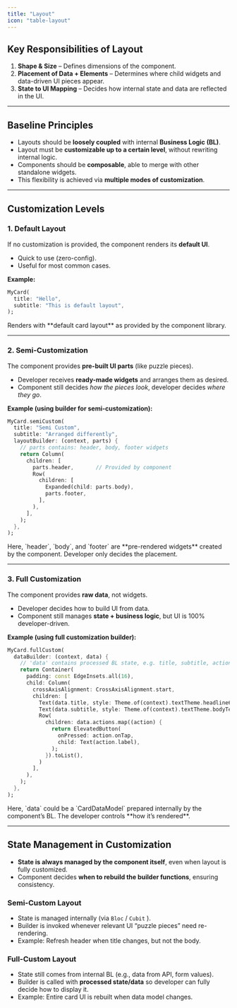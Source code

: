 ```yaml
---
title: "Layout"
icon: "table-layout"
---
```


## Key Responsibilities of Layout

1. **Shape & Size** – Defines dimensions of the component.
2. **Placement of Data \+ Elements** – Determines where child widgets and data-driven UI pieces appear.
3. **State to UI Mapping** – Decides how internal state and data are reflected in the UI.

---

## Baseline Principles

- Layouts should be **loosely coupled** with internal **Business Logic (BL)**.
- Layout must be **customizable up to a certain level**, without rewriting internal logic.
- Components should be **composable**, able to merge with other standalone widgets.
- This flexibility is achieved via **multiple modes of customization**.

---

## Customization Levels

### **1. Default Layout**

If no customization is provided, the component renders its **default UI**.

- Quick to use (zero-config).
- Useful for most common cases.

**Example:**

```dart
MyCard(
  title: "Hello",
  subtitle: "This is default layout",
);
```

<Note>
  Renders with **default card layout** as provided by the component library.
</Note>

---

### **2. Semi-Customization**

The component provides **pre-built UI parts** (like puzzle pieces).

- Developer receives **ready-made widgets** and arranges them as desired.
- Component still decides _how the pieces look_, developer decides _where they go_.

**Example (using builder for semi-customization):**

```dart
MyCard.semiCustom(
  title: "Semi Custom",
  subtitle: "Arranged differently",
  layoutBuilder: (context, parts) {
    // parts contains: header, body, footer widgets
    return Column(
      children: [
        parts.header,       // Provided by component
        Row(
          children: [
            Expanded(child: parts.body),
            parts.footer,
          ],
        ),
      ],
    );
  },
);
```

<Note>
  Here, `header`, `body`, and `footer` are **pre-rendered widgets** created by the component. Developer only decides the placement.
</Note>

---

### **3. Full Customization**

The component provides **raw data**, not widgets.

- Developer decides how to build UI from data.
- Component still manages **state \+ business logic**, but UI is 100% developer-driven.

**Example (using full customization builder):**

```dart
MyCard.fullCustom(
  dataBuilder: (context, data) {
    // 'data' contains processed BL state, e.g. title, subtitle, actions
    return Container(
      padding: const EdgeInsets.all(16),
      child: Column(
        crossAxisAlignment: CrossAxisAlignment.start,
        children: [
          Text(data.title, style: Theme.of(context).textTheme.headline6),
          Text(data.subtitle, style: Theme.of(context).textTheme.bodyText2),
          Row(
            children: data.actions.map((action) {
              return ElevatedButton(
                onPressed: action.onTap,
                child: Text(action.label),
              );
            }).toList(),
          )
        ],
      ),
    );
  },
);
```

<Note>
  Here, `data` could be a `CardDataModel` prepared internally by the component’s BL. The developer controls **how it’s rendered**.
</Note>

---

## State Management in Customization

- **State is always managed by the component itself**, even when layout is fully customized.
- Component decides **when to rebuild the builder functions**, ensuring consistency.

### **Semi-Custom Layout**

- State is managed internally (via `Bloc` / `Cubit` ).
- Builder is invoked whenever relevant UI “puzzle pieces” need re-rendering.
- Example: Refresh header when title changes, but not the body.

### **Full-Custom Layout**

- State still comes from internal BL (e.g., data from API, form values).
- Builder is called with **processed state/data** so developer can fully decide how to display it.
- Example: Entire card UI is rebuilt when data model changes.